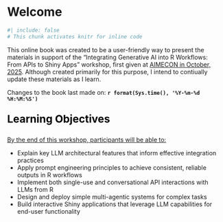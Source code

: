 # Welcome {.unnumbered}

```r
#| include: false
# This chunk activates knitr for inline code
```

This online book was created to be a user-friendly way to present the materials in support of the "Integrating Generative AI into R Workflows: From APIs to Shiny Apps" workshop, first given at [AIMECON in October, 2025](https://www.xcdsystem.com/ncme/program/4HfWHuL/index.cfm){target="_blank"}.
Although created primarily for this purpose, I intend to contiually update these materials as I learn.

Changes to the book last made on: **`r format(Sys.time(), '%Y-%m-%d %H:%M:%S')`**

<div style="font-size: 1.75em; font-weight: bold; margin-top: 1em; color: black;">
Learning Objectives
</div>

[By the end of this workshop, participants will be able to:]{.underline}

-	Explain key LLM architectural features that inform effective integration practices
-	Apply prompt engineering principles to achieve consistent, reliable outputs in R workflows
-	Implement both single-use and conversational API interactions with LLMs from R
-	Design and deploy simple multi-agentic systems for complex tasks
-	Build interactive Shiny applications that leverage LLM capabilities for end-user functionality

